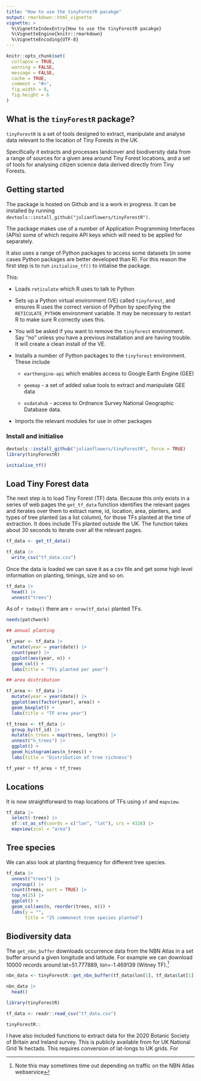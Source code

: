 ```yaml
---
title: "How to use the tinyForestR pacakge"
output: rmarkdown::html_vignette
vignette: >
  %\VignetteIndexEntry{How to use the tinyForestR pacakge}
  %\VignetteEngine{knitr::rmarkdown}
  %\VignetteEncoding{UTF-8}
---
```


```r
knitr::opts_chunk$set(
  collapse = TRUE,
  warning = FALSE,
  message = FALSE, 
  cache = TRUE, 
  comment = "#>", 
  fig.width = 8, 
  fig.height = 6
)
```

## What is the `tinyForestR` package?

`tinyForestR` is a set of tools designed to extract, manipulate and analyse data relevant to the location of Tiny Forests in the UK.

Specifically it extracts and processes landcover and biodiversity data from a range of sources for a given area around Tiny Forest locations, and a set of tools for analysing citizen science data derived directly from Tiny Forests.

## Getting started

The package is hosted on Github and is a work in progress. It can be installed by running `devtools::install_github("julianflowers/tinyForestR")`.

The package makes use of a number of Application Programming Interfaces (APIs) some of which require API keys which will need to be applied for separately.

It also uses a range of Python packages to access some datasets (in some cases Python packages are better developed than R). For this reason the first step is to run `initialise_tf()` to intialise the package.

This:

-   Loads `reticulate` which R uses to talk to Python

-   Sets up a Python virtual environment (VE) called `tinyforest`, and ensures R uses the correct version of Python by specifying the `RETICULATE_PYTHON` environment variable. It may be necessary to restart R to make sure R correctly uses this.

-   You will be asked if you want to remove the `tinyforest` environment. Say "no" unless you have a previous installation and are having trouble. It will create a clean install of the VE.

-   Installs a number of Python packages to the `tinyforest` environment. These include

    -   `earthengine-api` which enables access to Google Earth Engine (GEE)

    -   `geemap` - a set of added value tools to extract and manipulate GEE data

    -   `osdatahub` - access to Ordnance Survey National Geographic Database data.

-   Imports the relevant modules for use in other packages

### Install and initialise

```r
devtools::install_github("julianflowers/tinyForestR", force = TRUE)
library(tinyForestR)

initialise_tf()
```

## Load Tiny Forest data

The next step is to load Tiny Forest (TF) data. Because this only exists in a series of web pages the `get_tf_data` function identifies the relevant pages and iterates over them to extract name, id, location, area, planters, and types of tree planted (as a list column), for those TFs planted at the time of extraction. It does include TFs planted outside the UK. The function takes about 30 seconds to iterate over all the relevant pages.

```r

tf_data <- get_tf_data()

tf_data |>
  write_csv("tf_data.csv")
```

Once the data is loaded we can save it as a csv file and get some high level information on planting, timings, size and so on.

```r
tf_data |>
  head() |>
  unnest("trees")
```

As of `r today()` there are `r nrow(tf_data)` planted TFs.

```r

needs(patchwork)

## annual planting

tf_year <- tf_data |>
  mutate(year = year(date)) |>
  count(year) |>
  ggplot(aes(year, n)) +
  geom_col() +
  labs(title = "TFs planted per year")

## area distribution

tf_area <- tf_data |>
  mutate(year = year(date)) |>
  ggplot(aes(factor(year), area)) +
  geom_boxplot() +
  labs(title = "TF area year")

tf_trees <- tf_data |>
  group_by(tf_id) |>
  mutate(n_trees = map(trees, length)) |>
  unnest("n_trees") |>
  ggplot() +
  geom_histogram(aes(n_trees)) +
  labs(title = "Distribution of tree richness")

tf_year + tf_area + tf_trees


```

## Locations

It is now straightforward to map locations of TFs using `sf` and `mapview`.

```r

tf_data |>
  select(-trees) |>
  sf::st_as_sf(coords = c("lon", "lat"), crs = 4326) |>
  mapview(zcol = "area")

```

## Tree species

We can also look at planting frequency for different tree species.

```r

tf_data |>
  unnest("trees") |>
  ungroup() |>
  count(trees, sort = TRUE) |>
  top_n(25) |>
  ggplot() +
  geom_col(aes(n, reorder(trees, n))) +
  labs(y = "", 
       title = "25 commonest tree species planted")

```

## Biodiversity data

The `get_nbn_buffer` downloads occurrence data from the NBN Atlas in a set buffer around a given longitude and latitude. For example we can download 10000 records around lat=51.777889, lon=-1.469139 (Witney TF).[^1]

```r

nbn_data <- tinyForestR::get_nbn_buffer(tf_data$lon[1], tf_data$lat[1], n = 10000)

nbn_data |>
  head()

```

```r

library(tinyForestR)

tf_data <- readr::read_csv("tf_data.csv")

tinyForestR::

```

I have also included functions to extract data for the 2020 Botanic Society of Britain and Ireland survey. This is publicly available from for UK National Grid 1k hectads. This requires conversion of lat-longs to UK grids. For

[^1]: Note this may sometimes time out depending on traffic on the NBN Atlas webservice
